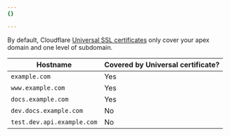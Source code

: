 ```yaml
---
{}

---
```


By default, Cloudflare [Universal SSL certificates](/ssl/edge-certificates/universal-ssl/) only cover your apex domain and one level of subdomain.

| Hostname                   | Covered by Universal certificate? |
| -------------------------- | --------------------------------- |
| `example.com`              | Yes                               |
| `www.example.com`          | Yes                               |
| `docs.example.com`         | Yes                               |
| `dev.docs.example.com`     | No                                |
| `test.dev.api.example.com` | No                                |
